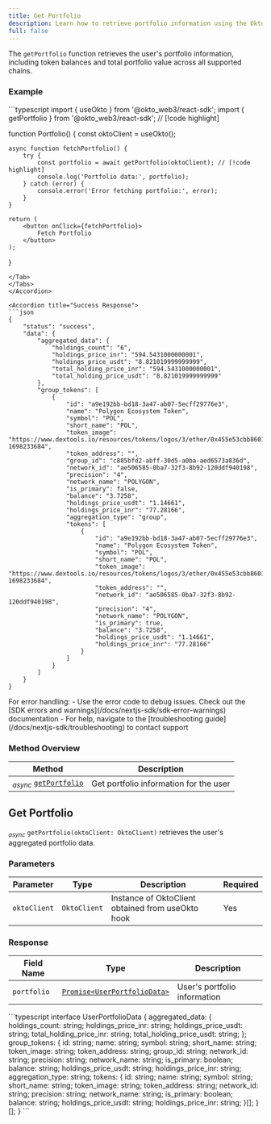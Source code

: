 ```yaml
---
title: Get Portfolio
description: Learn how to retrieve portfolio information using the Okto SDK.
full: false
---
```



The `getPortfolio` function retrieves the user's portfolio information, including token balances and total portfolio value across all supported chains.

<ChainSupportStatus 
/>

### Example

<Accordions defaultValue="Usage">
<Accordion title="Usage">
<Tabs items={['TypeScript']}>
<Tab value="TypeScript">
```typescript
import { useOkto } from '@okto_web3/react-sdk';
import { getPortfolio } from '@okto_web3/react-sdk'; // [!code highlight]

function Portfolio() {
    const oktoClient = useOkto();

    async function fetchPortfolio() {
        try {
            const portfolio = await getPortfolio(oktoClient); // [!code highlight]
            console.log('Portfolio data:', portfolio);
        } catch (error) {
            console.error('Error fetching portfolio:', error);
        }
    }

    return (
        <button onClick={fetchPortfolio}>
            Fetch Portfolio
        </button>
    );
}
```
</Tab>
</Tabs>
</Accordion>

<Accordion title="Success Response">
```json
{
    "status": "success",
    "data": {
        "aggregated_data": {
            "holdings_count": "6",
            "holdings_price_inr": "594.5431000000001",
            "holdings_price_usdt": "8.821019999999999",
            "total_holding_price_inr": "594.5431000000001",
            "total_holding_price_usdt": "8.821019999999999"
        },
        "group_tokens": [
            {
                "id": "a9e192bb-bd18-3a47-ab07-5ecff29776e3",
                "name": "Polygon Ecosystem Token",
                "symbol": "POL",
                "short_name": "POL",
                "token_image": "https://www.dextools.io/resources/tokens/logos/3/ether/0x455e53cbb86018ac2b8092fdcd39d8444affc3f6.png?1698233684",
                "token_address": "",
                "group_id": "c885bfd2-abff-30d5-a0ba-aed6573a836d",
                "network_id": "ae506585-0ba7-32f3-8b92-120ddf940198",
                "precision": "4",
                "network_name": "POLYGON",
                "is_primary": false,
                "balance": "3.7258",
                "holdings_price_usdt": "1.14661",
                "holdings_price_inr": "77.28166",
                "aggregation_type": "group",
                "tokens": [
                    {
                        "id": "a9e192bb-bd18-3a47-ab07-5ecff29776e3",
                        "name": "Polygon Ecosystem Token",
                        "symbol": "POL",
                        "short_name": "POL",
                        "token_image": "https://www.dextools.io/resources/tokens/logos/3/ether/0x455e53cbb86018ac2b8092fdcd39d8444affc3f6.png?1698233684",
                        "token_address": "",
                        "network_id": "ae506585-0ba7-32f3-8b92-120ddf940198",
                        "precision": "4",
                        "network_name": "POLYGON",
                        "is_primary": true,
                        "balance": "3.7258",
                        "holdings_price_usdt": "1.14661",
                        "holdings_price_inr": "77.28166"
                    }
                ]
            }
        ]
    }
}
```
</Accordion>
</Accordions>

<Callout title="Note" type="info">
For error handling:
- Use the error code to debug issues. Check out the [SDK errors and warnings](/docs/nextjs-sdk/sdk-error-warnings) documentation
- For help, navigate to the [troubleshooting guide](/docs/nextjs-sdk/troubleshooting) to contact support
</Callout>

### Method Overview

| Method | Description |
|---------|-------------|
| <sub><i>async</i></sub> [`getPortfolio`](#get-portfolio) | Get portfolio information for the user |

<div className="method-box">

## Get Portfolio

<sub><i>async</i></sub> `getPortfolio(oktoClient: OktoClient)` retrieves the user's aggregated portfolio data.

### Parameters

| Parameter | Type | Description | Required |
|-----------|------|-------------|-----------|
| `oktoClient` | `OktoClient` | Instance of OktoClient obtained from useOkto hook | Yes |

### Response

<Callout title="Success Response">

| Field Name | Type | Description |
|------------|------|-------------|
| `portfolio` | [`Promise<UserPortfolioData>`](/docs/nextjs-sdk/technical-reference#models) | User's portfolio information |

<Accordions>
    <Accordion title="Response Type">
        ```typescript
        interface UserPortfolioData {
            aggregated_data: {
                holdings_count: string;
                holdings_price_inr: string;
                holdings_price_usdt: string;
                total_holding_price_inr: string;
                total_holding_price_usdt: string;
            };
            group_tokens: {
                id: string;
                name: string;
                symbol: string;
                short_name: string;
                token_image: string;
                token_address: string;
                group_id: string;
                network_id: string;
                precision: string;
                network_name: string;
                is_primary: boolean;
                balance: string;
                holdings_price_usdt: string;
                holdings_price_inr: string;
                aggregation_type: string;
                tokens: {
                    id: string;
                    name: string;
                    symbol: string; 
                    short_name: string;
                    token_image: string;
                    token_address: string;
                    network_id: string;
                    precision: string;
                    network_name: string;
                    is_primary: boolean;
                    balance: string;
                    holdings_price_usdt: string;
                    holdings_price_inr: string;
                }[];
            }[];
        }
        ```
    </Accordion>
</Accordions>

</Callout>

</div>
